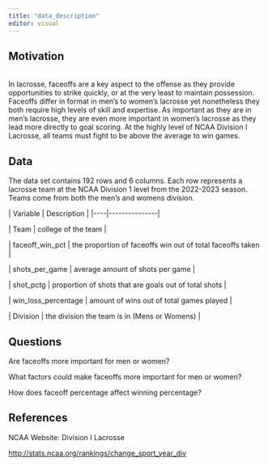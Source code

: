 ```yaml
---
title: "data_description"
editor: visual
---
```


## Motivation 

\
In lacrosse, faceoffs are a key aspect to the offense as they provide opportunities to strike quickly, or at the very least to maintain possession. Faceoffs differ in format in men's to women's lacrosse yet nonetheless they both require high levels of skill and expertise. As important as they are in men's lacrosse, they are even more important in women's lacrosse as they lead more directly to goal scoring. At the highly level of NCAA Division I Lacrosse, all teams must fight to be above the average to win games.

## Data

The data set contains 192 rows and 6 columns. Each row represents a lacrosse team at the NCAA Division 1 level from the 2022-2023 season. Teams come from both the men's and womens division.

\| Variable \| Description \| \|\-\-\--\|\-\-\-\-\-\-\-\-\-\-\-\-\-\--\|

\| Team \| college of the team \|

\| faceoff_win_pct \| the proportion of faceoffs win out of total faceoffs taken \|

\| shots_per_game \| average amount of shots per game \|

\| shot_pctg \| proportion of shots that are goals out of total shots \|

\| win_loss_percentage \| amount of wins out of total games played \|

\| Division \| the division the team is in (Mens or Womens) \|

## Questions

Are faceoffs more important for men or women?

What factors could make faceoffs more important for men or women?

How does faceoff percentage affect winning percentage?

## References

NCAA Website: Division I Lacrosse

<http://stats.ncaa.org/rankings/change_sport_year_div>
